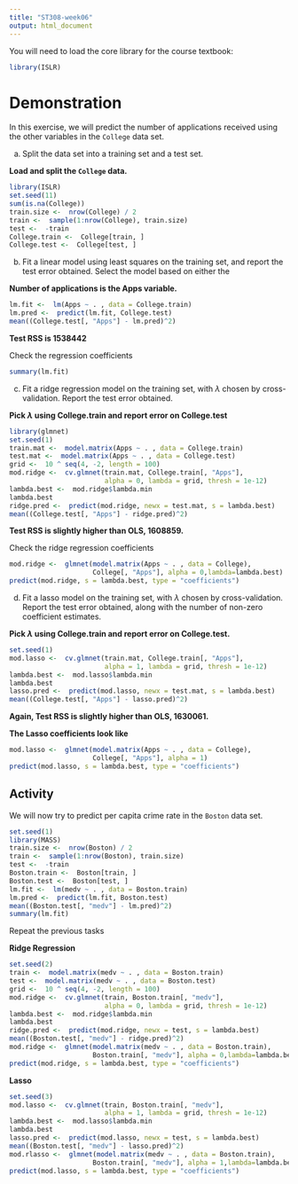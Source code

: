 ```yaml
---
title: "ST308-week06"
output: html_document
---
```



You will need to load the core library for the course textbook:
```r
library(ISLR)
```


# Demonstration 

In this exercise, we will predict the number of applications received using the other variables in the `College` data set.

(a) Split the data set into a training set and a test set.

**Load and split the `College` data.**

```r
library(ISLR)
set.seed(11)
sum(is.na(College))
train.size <-  nrow(College) / 2
train <-  sample(1:nrow(College), train.size)
test <-  -train
College.train <-  College[train, ]
College.test <-  College[test, ]
```

(b) Fit a linear model using least squares on the training set, and
report the test error obtained. Select the model based on either the 

**Number of applications is the Apps variable.**
```r
lm.fit <-  lm(Apps ~ . , data = College.train)
lm.pred <-  predict(lm.fit, College.test)
mean((College.test[, "Apps"] - lm.pred)^2)
```

**Test RSS is 1538442**

Check the regression coefficients

```r
summary(lm.fit)
```
(c) Fit a ridge regression model on the training set, with $\lambda$ chosen by cross-validation. Report the test error obtained.

**Pick $\lambda$ using College.train and report error on College.test**

```r
library(glmnet)
set.seed(1)
train.mat <-  model.matrix(Apps ~ . , data = College.train)
test.mat <-  model.matrix(Apps ~ . , data = College.test)
grid <-  10 ^ seq(4, -2, length = 100)
mod.ridge <-  cv.glmnet(train.mat, College.train[, "Apps"], 
                        alpha = 0, lambda = grid, thresh = 1e-12)
lambda.best <-  mod.ridge$lambda.min
lambda.best
ridge.pred <-  predict(mod.ridge, newx = test.mat, s = lambda.best)
mean((College.test[, "Apps"] - ridge.pred)^2)
```
**Test RSS is slightly higher than OLS, 1608859.**

Check the ridge regression coefficients

```r
mod.ridge <-  glmnet(model.matrix(Apps ~ . , data = College), 
                     College[, "Apps"], alpha = 0,lambda=lambda.best)
predict(mod.ridge, s = lambda.best, type = "coefficients")
```

(d) Fit a lasso model on the training set, with $\lambda$ chosen by cross-validation. Report the test error obtained, along with the number of non-zero coefficient estimates.

**Pick $\lambda$ using College.train and report error on College.test.**
```r
set.seed(1)
mod.lasso <-  cv.glmnet(train.mat, College.train[, "Apps"], 
                        alpha = 1, lambda = grid, thresh = 1e-12)
lambda.best <-  mod.lasso$lambda.min
lambda.best
lasso.pred <-  predict(mod.lasso, newx = test.mat, s = lambda.best)
mean((College.test[, "Apps"] - lasso.pred)^2)
```
**Again, Test RSS is slightly higher than OLS, 1630061.**

**The Lasso coefficients look like**
```r
mod.lasso <-  glmnet(model.matrix(Apps ~ . , data = College), 
                     College[, "Apps"], alpha = 1)
predict(mod.lasso, s = lambda.best, type = "coefficients")
```


## Activity

We will now try to predict per capita crime rate in the `Boston` data set.


```r
set.seed(1)
library(MASS)
train.size <-  nrow(Boston) / 2
train <-  sample(1:nrow(Boston), train.size)
test <-  -train
Boston.train <-  Boston[train, ]
Boston.test <-  Boston[test, ]
lm.fit <-  lm(medv ~ . , data = Boston.train)
lm.pred <-  predict(lm.fit, Boston.test)
mean((Boston.test[, "medv"] - lm.pred)^2)
summary(lm.fit)
```

Repeat the previous tasks

**Ridge Regression**

```r
set.seed(2)
train <-  model.matrix(medv ~ . , data = Boston.train)
test <-  model.matrix(medv ~ . , data = Boston.test)
grid <-  10 ^ seq(4, -2, length = 100)
mod.ridge <-  cv.glmnet(train, Boston.train[, "medv"], 
                        alpha = 0, lambda = grid, thresh = 1e-12)
lambda.best <-  mod.ridge$lambda.min
lambda.best
ridge.pred <-  predict(mod.ridge, newx = test, s = lambda.best)
mean((Boston.test[, "medv"] - ridge.pred)^2)
mod.ridge <-  glmnet(model.matrix(medv ~ . , data = Boston.train), 
                     Boston.train[, "medv"], alpha = 0,lambda=lambda.best)
predict(mod.ridge, s = lambda.best, type = "coefficients")
```

**Lasso**
```r
set.seed(3)
mod.lasso <-  cv.glmnet(train, Boston.train[, "medv"], 
                        alpha = 1, lambda = grid, thresh = 1e-12)
lambda.best <-  mod.lasso$lambda.min
lambda.best
lasso.pred <-  predict(mod.lasso, newx = test, s = lambda.best)
mean((Boston.test[, "medv"] - lasso.pred)^2)
mod.rlasso <-  glmnet(model.matrix(medv ~ . , data = Boston.train), 
                     Boston.train[, "medv"], alpha = 1,lambda=lambda.best)
predict(mod.lasso, s = lambda.best, type = "coefficients")
```
